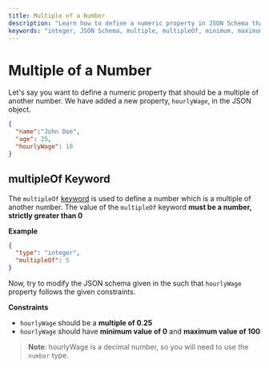 ```yaml
---
title: Multiple of a Number
description: "Learn how to define a numeric property in JSON Schema that is a multiple of another number using the multipleOf keyword, with constraints on minimum and maximum values."
keywords: "integer, JSON Schema, multiple, multipleOf, minimum, maximum"
---
```


# Multiple of a Number

Let's say you want to define a numeric property that should be a multiple of another number. We have added a new property, `hourlyWage`, in the JSON object.


```json highlightLineStart={4}
{
  "name":"John Doe",
  "age": 25,
  "hourlyWage": 10
}
```

## multipleOf Keyword 

The `multipleOf` [keyword](https://json-schema.org/learn/glossary#keyword) is used to define a number which is a multiple of another number. The value of the `multipleOf` keyword **must be a number, strictly greater than 0**

**Example**

```json
{
  "type": "integer",
  "multipleOf": 5
}
```

Now, try to modify the JSON schema given in the <SideEditorLink/> such that `hourlyWage` property follows the given constraints. 

**Constraints**
- `hourlyWage` should be a **multiple of 0.25**
- `hourlyWage` should have **minimum value of 0** and **maximum value of 100**
> **Note**: hourlyWage is a decimal number, so you will need to use the `number` type.

